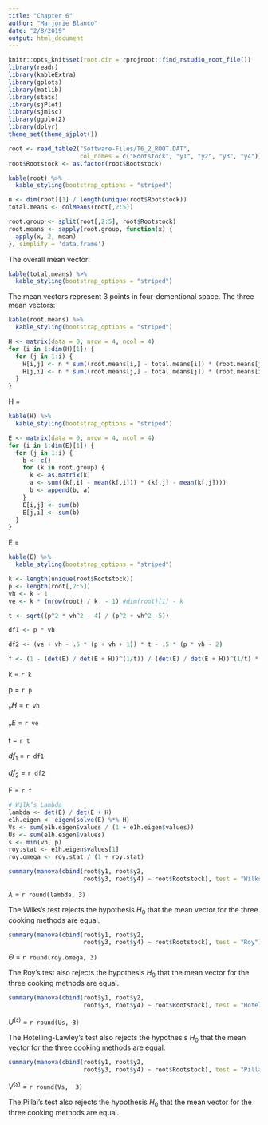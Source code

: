 ```yaml
---
title: "Chapter 6"
author: "Marjorie Blanco"
date: "2/8/2019"
output: html_document
---
```


```r
knitr::opts_knit$set(root.dir = rprojroot::find_rstudio_root_file())
library(readr)
library(kableExtra)
library(gplots)
library(matlib)
library(stats)
library(sjPlot)
library(sjmisc)
library(ggplot2)
library(dplyr)
theme_set(theme_sjplot())

```

```r
root <- read_table2("Software-Files/T6_2_ROOT.DAT", 
                    col_names = c("Rootstock", "y1", "y2", "y3", "y4"))
root$Rootstock <- as.factor(root$Rootstock)
```

```r
kable(root) %>%
  kable_styling(bootstrap_options = "striped")
```

```r
n <- dim(root)[1] / length(unique(root$Rootstock))
total.means <- colMeans(root[,2:5])
```

```r
root.group <- split(root[,2:5], root$Rootstock)
root.means <- sapply(root.group, function(x) {
  apply(x, 2, mean)
}, simplify = 'data.frame')
```

The overall mean vector:

```r
kable(total.means) %>%
  kable_styling(bootstrap_options = "striped")
```

The mean vectors represent 3 points in four-dementional space.  The three mean vectors:

```r
kable(root.means) %>%
  kable_styling(bootstrap_options = "striped")
```

```r
H <- matrix(data = 0, nrow = 4, ncol = 4)
for (i in 1:dim(H)[1]) {
  for (j in 1:i) {
    H[i,j] <- n * sum((root.means[i,] - total.means[i]) * (root.means[j,] - total.means[j]))
    H[j,i] <- n * sum((root.means[j,] - total.means[j]) * (root.means[i,] - total.means[i]))
  }
}
```

H = 
```r
kable(H) %>% 
  kable_styling(bootstrap_options = "striped")
```

```r
E <- matrix(data = 0, nrow = 4, ncol = 4)
for (i in 1:dim(E)[1]) {
  for (j in 1:i) {
    b <- c() 
    for (k in root.group) {
      k <- as.matrix(k)
      a <- sum((k[,i] - mean(k[,i])) * (k[,j] - mean(k[,j])))
      b <- append(b, a)
    }
    E[i,j] <- sum(b)
    E[j,i] <- sum(b)
  }
}
```

E = 
```r
kable(E) %>% 
  kable_styling(bootstrap_options = "striped")
```

```r
k <- length(unique(root$Rootstock))
p <- length(root[,2:5])
vh <- k - 1
ve <- k * (nrow(root) / k  - 1) #dim(root)[1] - k

t <- sqrt((p^2 * vh^2 - 4) / (p^2 + vh^2 -5))

df1 <- p * vh

df2 <- (ve + vh - .5 * (p + vh + 1)) * t - .5 * (p * vh - 2)

f <- (1 - (det(E) / det(E + H))^(1/t)) / (det(E) / det(E + H))^(1/t) * df2 / df1
```

k = `r k`

p = `r p`

$_vH$ = `r vh`

$_vE$ = `r ve`

t = `r t`

$df_1$ = `r df1`

$df_2$  = `r df2`

F = `r f`


```r
# Wilk’s Lambda 
lambda <- det(E) / det(E + H)
e1h.eigen <- eigen(solve(E) %*% H)
Vs <- sum(e1h.eigen$values / (1 + e1h.eigen$values))
Us <- sum(e1h.eigen$values)
s <- min(vh, p)
roy.stat <- e1h.eigen$values[1]
roy.omega <- roy.stat / (1 + roy.stat)
```

```r
summary(manova(cbind(root$y1, root$y2, 
                     root$y3, root$y4) ~ root$Rootstock), test = "Wilks")
```

$\lambda$ =  `r round(lambda, 3)`

The Wilks’s test rejects the hypothesis $H_0$ that the mean vector for the three cooking methods are equal.

```r
summary(manova(cbind(root$y1, root$y2, 
                     root$y3, root$y4) ~ root$Rootstock), test = "Roy")
```

$\Theta$ =  `r round(roy.omega, 3)`

The Roy’s test also rejects the hypothesis $H_0$ that the mean vector for the three cooking methods are equal.

```r
summary(manova(cbind(root$y1, root$y2, 
                     root$y3, root$y4) ~ root$Rootstock), test = "Hotelling-Lawley")
```

$U^{(s)}$ = `r round(Us, 3)`

The Hotelling-Lawley’s test also rejects the hypothesis $H_0$ that the mean vector for the three cooking methods are equal.

```r
summary(manova(cbind(root$y1, root$y2, 
                     root$y3, root$y4) ~ root$Rootstock), test = "Pillai")
```

$V^{(s)}$ = `r round(Vs,  3)`

The Pillai’s test also rejects the hypothesis $H_0$ that the mean vector for the three cooking methods are equal.

